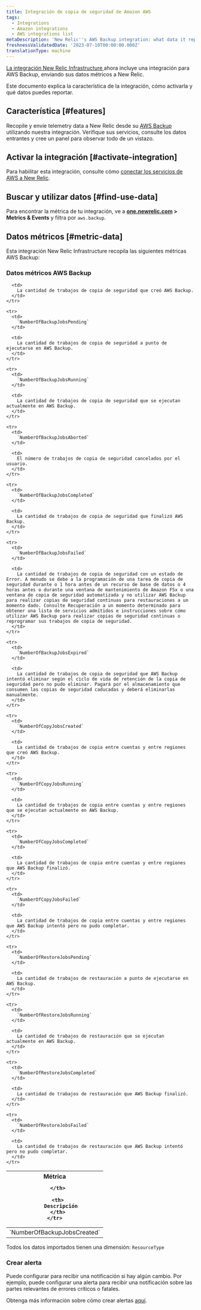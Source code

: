 ```yaml
---
title: Integración de copia de seguridad de Amazon AWS
tags:
  - Integrations
  - Amazon integrations
  - AWS integrations list
metaDescription: 'New Relic''s AWS Backup integration: what data it reports and how to enable it.'
freshnessValidatedDate: '2023-07-10T00:00:00.000Z'
translationType: machine
---
```


[La integración New Relic Infrastructure ](/docs/infrastructure/integrations-getting-started/getting-started/introduction-infrastructure-integrations)ahora incluye una integración para AWS Backup, enviando sus datos métricos a New Relic.

Este documento explica la característica de la integración, cómo activarla y qué datos puedes reportar.

## Característica [#features]

Recopile y envíe telemetry data a New Relic desde su [AWS Backup](https://aws.amazon.com/backup/) utilizando nuestra integración. Verifique sus servicios, consulte los datos entrantes y cree un panel para observar todo de un vistazo.

## Activar la integración [#activate-integration]

Para habilitar esta integración, consulte cómo [conectar los servicios de AWS a New Relic](/docs/infrastructure/amazon-integrations/connect/aws-metric-stream-setup/).

## Buscar y utilizar datos [#find-use-data]

Para encontrar la métrica de tu integración, ve a <DNT>**[one.newrelic.com](https://one.newrelic.com/all-capabilities) > Metrics & Events**</DNT> y filtra por `aws.backup`.

## Datos métricos [#metric-data]

Esta integración New Relic Infrastructure recopila las siguientes métricas AWS Backup:

### Datos métricos AWS Backup

<table>
  <thead>
    <tr>
      <th style={{ width: "200px" }}>
        Métrica  

      </th>

      <th>
        Descripción
      </th>
    </tr>
  </thead>

  <tbody>
    <tr>
      <td>
        `NumberOfBackupJobsCreated`
      </td>

      <td>
        La cantidad de trabajos de copia de seguridad que creó AWS Backup.
      </td>
    </tr>

    <tr>
      <td>
        `NumberOfBackupJobsPending`
      </td>

      <td>
        La cantidad de trabajos de copia de seguridad a punto de ejecutarse en AWS Backup.
      </td>
    </tr>

    <tr>
      <td>
        `NumberOfBackupJobsRunning`
      </td>

      <td>
        La cantidad de trabajos de copia de seguridad que se ejecutan actualmente en AWS Backup.
      </td>
    </tr>

    <tr>
      <td>
        `NumberOfBackupJobsAborted`
      </td>

      <td>
        El número de trabajos de copia de seguridad cancelados por el usuario.
      </td>
    </tr>

    <tr>
      <td>
        `NumberOfBackupJobsCompleted`
      </td>

      <td>
        La cantidad de trabajos de copia de seguridad que finalizó AWS Backup.
      </td>
    </tr>

    <tr>
      <td>
        `NumberOfBackupJobsFailed`
      </td>

      <td>
        La cantidad de trabajos de copia de seguridad con un estado de Error. A menudo se debe a la programación de una tarea de copia de seguridad durante o 1 hora antes de un recurso de base de datos o 4 horas antes o durante una ventana de mantenimiento de Amazon FSx o una ventana de copia de seguridad automatizada y no utilizar AWS Backup para realizar copias de seguridad continuas para restauraciones a un momento dado. Consulte Recuperación a un momento determinado para obtener una lista de servicios admitidos e instrucciones sobre cómo utilizar AWS Backup para realizar copias de seguridad continuas o reprogramar sus trabajos de copia de seguridad.
      </td>
    </tr>

    <tr>
      <td>
        `NumberOfBackupJobsExpired`
      </td>

      <td>
        La cantidad de trabajos de copia de seguridad que AWS Backup intentó eliminar según el ciclo de vida de retención de la copia de seguridad pero no pudo eliminar. Pagará por el almacenamiento que consumen las copias de seguridad caducadas y deberá eliminarlas manualmente.
      </td>
    </tr>

    <tr>
      <td>
        `NumberOfCopyJobsCreated`
      </td>

      <td>
        La cantidad de trabajos de copia entre cuentas y entre regiones que creó AWS Backup.
      </td>
    </tr>

    <tr>
      <td>
        `NumberOfCopyJobsRunning`
      </td>

      <td>
        La cantidad de trabajos de copia entre cuentas y entre regiones que se ejecutan actualmente en AWS Backup.
      </td>
    </tr>

    <tr>
      <td>
        `NumberOfCopyJobsCompleted`
      </td>

      <td>
        La cantidad de trabajos de copia entre cuentas y entre regiones que AWS Backup finalizó.
      </td>
    </tr>

    <tr>
      <td>
        `NumberOfCopyJobsFailed`
      </td>

      <td>
        La cantidad de trabajos de copia entre cuentas y entre regiones que AWS Backup intentó pero no pudo completar.
      </td>
    </tr>

    <tr>
      <td>
        `NumberOfRestoreJobsPending`
      </td>

      <td>
        La cantidad de trabajos de restauración a punto de ejecutarse en AWS Backup.
      </td>
    </tr>

    <tr>
      <td>
        `NumberOfRestoreJobsRunning`
      </td>

      <td>
        La cantidad de trabajos de restauración que se ejecutan actualmente en AWS Backup.
      </td>
    </tr>

    <tr>
      <td>
        `NumberOfRestoreJobsCompleted`
      </td>

      <td>
        La cantidad de trabajos de restauración que AWS Backup finalizó.
      </td>
    </tr>

    <tr>
      <td>
        `NumberOfRestoreJobsFailed`
      </td>

      <td>
        La cantidad de trabajos de restauración que AWS Backup intentó pero no pudo completar.
      </td>
    </tr>
  </tbody>
</table>

Todos los datos importados tienen una dimensión: `ResourceType`

### Crear alerta

Puede configurar <InlinePopover type="alerts"/>para recibir una notificación si hay algún cambio. Por ejemplo, puede configurar una alerta para recibir una notificación sobre las partes relevantes de errores críticos o fatales.

Obtenga más información sobre cómo crear alertas [aquí](/docs/tutorial-create-alerts/create-an-alert/).